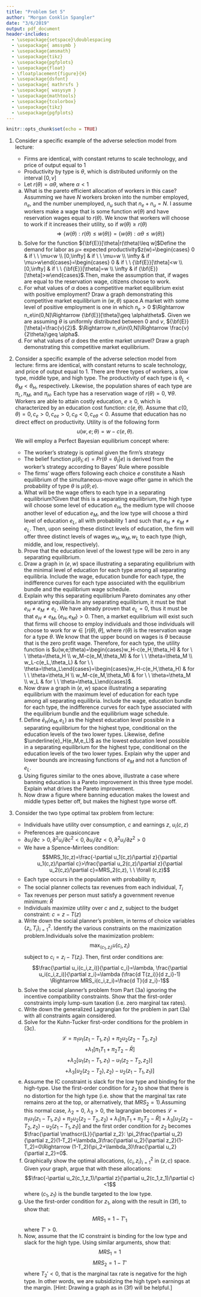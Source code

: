 ```yaml
---
title: "Problem Set 5"
author: "Morgan Conklin Spangler"
date: "3/6/2019"
output: pdf_document
header-includes:
  - \usepackage{setspace}\doublespacing
  - \usepackage{ amssymb }
  - \usepackage{amsmath}
  - \usepackage{tikz}
  - \usepackage{pgfplots}
  - \usepackage{float}
  - \floatplacement{figure}{H}
  - \usepackage{dsfont}
  - \usepackage{ mathrsfs }
  - \usepackage{ wasysym }
  - \usepackage{mathtools}
  - \usepackage{tcolorbox}
  - \usepackage{tikz}
  - \usepackage{pgfplots}
---
```


```r
knitr::opts_chunk$set(echo = TRUE)
```

  1. Consider a specific example of the adverse selection model from lecture:
  
      * Firms are identical, with constant returns to scale technology, and price of output equal to 1
      * Productivity by type is $\theta$, which is distributed uniformly on the interval $[0,v]$
      * Let $r(\theta)=\alpha \theta$, where $\alpha < 1$
      
      a) What is the pareto efficient allocation of workers in this case?\newline Assumming we have $N$ workers broken into the number employed, $n_e$, and the number unemployed, $n_u$ such that $n_e+n_u=N$. I assume workers make a wage that is some function $w(\theta)$ and have reservation wages equal to $r(\theta)$. We know that workers will choose to work if it increases their utility, so if $w(\theta)\geq r(\theta)$ $$\Rightarrow \{w(\theta):r(\theta)\leq w(\theta)\} =\{w(\theta):\alpha\theta\leq w(\theta)\}$$ \begin{tcolorbox}So the pareto efficient allocation of workers are some $n_e,n_u$ such that we maximize $n_ew(\theta)+n_ur(\theta)$ $$\Rightarrow \max_{n_e} n_e w(\theta)+(N-n_e)\alpha\theta$$ Therefore, the workers will solve for\newline $n_e=\begin{cases} N & if \ \ w(\theta)>\alpha\theta \\ n\in[0,N] & if \ \ w(\theta)=\alpha\theta \\ 0 & if \ \ w(\theta)<\alpha\theta \end{cases}$,\newline which will be the pareto efficient allocation of employed workers.\end{tcolorbox}
      b) Solve for the function ${\bf{E}}[\theta|r(\theta)\leq w]$\newline Define the demand for labor as $\mu=$ expected productivity\newline $z(w)=\begin{cases} 0 & if \ \ \mu<w \\ [0,\infty] & if \ \ \mu=w \\ \infty & if \mu>w\end{cases}=\begin{cases} 0 & if \ \ {\bf{E}}[\theta]<w \\ [0,\infty] & if \ \ {\bf{E}}[\theta]=w \\ \infty & if {\bf{E}}[\theta]>w\end{cases}$.\newline Then, make the assumption that, if wages are equal to the reservation wage, citizens choose to work. \begin{tcolorbox}With this, there are two possible market equilibrium outcomes, everyone works, $n_e=N$, or no one works, $n_e=0$. Then, at the market equilibrium, $w={\bf{E}}[\theta]$, and $\begin{cases} n_e\in(0,N] & if \ \  {\bf{E}}[\theta]\geq \alpha\theta \\ n_e=0 & if \ \  {\bf{E}}[\theta]< \alpha\theta \end{cases}$.\newline The function will be aligned with the graph below,
\begin{tikzpicture}
\path[draw] (0,0)--(5,0) node[right] {$w$};
\path[draw] (0,0)--(0,5) node[above] {${\bf{E}}[\theta|w]$};
\path[draw, color=black, dash pattern=on 1pt off 3pt on 3pt off 3pt] (0,0) -- (5,5) node[above] {$45^o$ line};
\end{tikzpicture}\end{tcolorbox}
      c) For what values of $\alpha$ does a competitive market equilibrium exist with positive employment? Draw a graph demonstrating this competitive market equilibrium in $(w,\theta)$ space.\newline A market with some level of positive employment is one in which $n_e>0$ $\Rightarrow n_e\in(0,N]\Rightarrow {\bf{E}}[\theta]\geq \alpha\theta$. Given we are assuming $\theta$ is uniformly distributed between 0 and $v$, ${\bf{E}}[\theta]=\frac{v}{2}$. $\Rightarrow n_e\in(0,N]\Rightarrow \frac{v}{2\theta}\geq \alpha$. \begin{tcolorbox}So, a market with positive levels of employment exists for $\frac{v}{2\theta}\geq \alpha>0$.
\begin{tikzpicture}
\path[draw] (0,0)--(5,0) node[right] {$w$};
\path[draw] (0,0)--(0,5) node[above] {${\bf{E}}[\theta|w]$};
\path[draw, color=black, dash pattern=on 1pt off 3pt on 3pt off 3pt] (0,0) -- (5,5) node[above] {$45^o$ line};
\end{tikzpicture}\end{tcolorbox}
      d) For what values of $\alpha$ does the entire market unravel? Draw a graph demonstrating this competitive market equilibrium.\newline \begin{tcolorbox}Assuming "entire market unravels" means no one is employed and, thus, no products are made, the level of $\alpha$ in which this occurs is $\alpha$ such that $\frac{v}{2\theta}<\alpha$.
\begin{tikzpicture}
\path[draw] (0,0)--(5,0) node[right] {$w$};
\path[draw] (0,0)--(0,5) node[above] {${\bf{E}}[\theta|w]$};
\path[draw, color=black, dash pattern=on 1pt off 3pt on 3pt off 3pt] (0,0) -- (5,5) node[above] {$45^o$ line};
\end{tikzpicture}\newline When $\alpha$ is too large such that the entire curve sits above the $45^o$ line, no one wil choose to work and the entire market to unravel.\end{tcolorbox}
      
  2. Consider a specific example of the adverse selection model from lecture: firms are identical, with constant returns to scale technology, and price of output equal to 1. There are three types of workers, a low type, middle type, and high type. The productivity of each type is $\theta_L<\theta_M<\theta_H$, respectively. Likewise, the population shares of each type are $\pi_L,\pi_M,$ and $\pi_H$. Each type has a reservation wage of $r(\theta)=0$, $\forall \theta$. Workers are able to attain costly education, $e\geq 0$, which is characterized by an education cost function: $c(e,\theta)$. Assume that $c(0,\theta)=0,c_e>0,c_{ee}>0,c_\theta<0,c_{e\theta}<0$. Assume that education has no direct effect on productivity. Utility is of the following form $$u(w,e;\theta)=w-c(e,\theta).$$ We will employ a Perfect Bayesian equilibrium concept where:
  
      * The worker's strategy is optimal given the firm's strategy
      * The belief function $\mu(\theta_t;e)=Pr(\theta=\theta_t|e)$ is derived from the worker's strategy according to Bayes' Rule where possible
      * The firms' wage offers following each choice $e$ constitute a Nash equilibrium of the simultaneous-move wage offer game in which the probability of type $\theta$ is $\mu(\theta;e)$.
      
      a) What will be the wage offers to each type in a separating equilibrium?\newline Given that this is a separating equilibrium, the high type will choose some level of education $e_H$, the medium type will choose another level of education $e_M$, and the low type will choose a third level of education $e_L$, all with probability 1 and such that $e_H\neq e_M \neq e_L$. Then, upon seeing these distinct levels of education, the firm will offer three distinct levels of wages $w_H, w_M, w_L$ to each type (high, middle, and low, respectively). \begin{tcolorbox}Firms are in perfect competition, so the wages offered will equal the marginal productivity of the worker (MC=MB), thus the wages will be $w_\theta =\begin{cases} w_H=\theta_H \\ w_M=\theta_M \\ w_L=\theta_L\end{cases}$.\end{tcolorbox}
      b) Prove that the education level of the lowest type will be zero in any separating equilibrium.\newline \begin{tcolorbox}The low type will always choose to maximize their utility, $\max_{e_L} w_L-c(e_L,\theta_L)$. Given education is costly, this is clearly maximized at $e_L=0$. Thus, it need only be that $w_{\theta'}-c(e_{\theta'},\theta_L)<w_L$ for the low type to choose $e_L=0$ in the separating equilibrium. By the necessary IC constraints to satisfy the separating equilibrium, each consumer type must prefer their own targeted bundle. Thus, since the targeted bundle for the low type is $w_L$ and $e_L$, it must be that $w_{\theta'}-c(e_{\theta'},\theta_L)<w_L-c(e_L,\theta_L)$ for $\theta'\in\{\theta_H,\theta_M\}$. Additionally, we already know that $w_L-c(e_L,\theta_L)$ is maximized at $e_L=0$. Therefore, it is the case that the low type will choose $e_L=0$.\end{tcolorbox}
      c) Draw a graph in $(e,w)$ space illustrating a separating equilibrium with the minimal level of education for each type among all separating equilibria. Include the wage, education bundle for each type, the indifference curves for each type associated with the equilibrium bundle and the equilibrium wage schedule.
\begin{tcolorbox}
\begin{tikzpicture}
\path[draw] (0,0)--(10,0);
\path[draw] (0,0)--(0,10);
\path[draw, color=black, dash pattern=on 1pt off 3pt on 3pt off 3pt] (0,0) -- (9,9) node[above] {$45^o$ line};
\end{tikzpicture}\end{tcolorbox}
      d) Explain why this separating equilibrium Pareto dominates any other separating equilibria.\newline In any separating equilibrium, it must be that $e_H\neq e_M\neq e_L$. We have already proven that $e_L=0$, thus it must be that $e_H\neq e_M, \{e_H,e_M\}>0$. Then, a market equilibrium will exist such that firms will choose to employ individuals and those individuals will choose to work for $w\in [r(\theta),\theta]$, where $r(\theta)$ is the reservation wage for a type $\theta$. We know that the upper bound on wages is $\theta$ because that is the zero profit wage. Therefore, for each type, the utility function is $u(w,e;\theta)=\begin{cases}w_H-c(e_H,\theta_H) & for \ \ \theta=\theta_H \\ w_M-c(e_M,\theta_M) & for \ \ \theta=\theta_M \\ w_L-c(e_L,\theta_L) & for \ \ \theta=\theta_L\end{cases}=\begin{cases}w_H-c(e_H,\theta_H) & for \ \ \theta=\theta_H \\ w_M-c(e_M,\theta_M) & for \ \ \theta=\theta_M \\ w_L & for \ \ \theta=\theta_L\end{cases}$. \begin{tcolorbox}The perfectly competitive equilibrium such that $w\Rightarrow w_\theta=\theta$ pareto dominates any other equilibrium $w'\Rightarrow w_\theta<\theta$ because $\sum_\theta u(w,e;\theta)>\sum_\theta u(w',e;\theta)$, given that utility is increasing in wages and $w'<w$.\end{tcolorbox}
      e) Now draw a graph in $(e,w)$ space illustrating a separating equilibrium with the maximum level of education for each type among all separating equilibria. Include the wage, education bundle for each type, the indifference curves for each type associated with the equilibrium bundle and the equilibrium wage schedule.
\begin{tcolorbox}
\begin{tikzpicture}
\path[draw] (0,0)--(10,0);
\path[draw] (0,0)--(0,10);
\path[draw, color=black, dash pattern=on 1pt off 3pt on 3pt off 3pt] (0,0) -- (9,9) node[above] {$45^o$ line};
\end{tikzpicture}\end{tcolorbox}
      f) Define $\bar{e}_H(e_M,e_L)$ as the highest education level possible in a separating equilibrium for the highest type, conditional on the education levels of the two lower types. Likewise, define $\underline{e}_H(e_M,e_L)$ as the lowest education level possible in a separating equilibrium for the highest type, conditional on the education levels of the two lower types. Explain why the upper and lower bounds are increasing functions of $e_M$ and not a function of $e_L$.\begin{tcolorbox} Given that we have proven that $e_L=0$, as the lowest type would not have any incentive to invest in education in a separating equilibrium, it is obvious that this would not be a parameter in the highest type's education level. Also, we know that the education level of the highest type will be increasing with the education level of the middle type because, as the middle type increases their chosen level of education, the high type will as well to continuously differentiate themselves as a high type.\end{tcolorbox}
      g) Using figures similar to the ones above, illustrate a case where banning education is a Pareto improvement in this three type model. Explain what drives the Pareto improvement.\begin{tcolorbox}If we ban education such that everyone's utility weakly increases, thus each individual is made weakly better off while no one is made worse off, the society will experience a Pareto improvement. What drives this is the fact that education is costly without being productive. This makes any expense spent on education essentially a waste and, by not having this ability to differentiate, the possibility curve for the market can be moved and allocations made in a way that everyone is made better off.
\begin{tikzpicture}
\path[draw] (0,0)--(10,0);
\path[draw] (0,0)--(0,10);
\path[draw, color=black, dash pattern=on 1pt off 3pt on 3pt off 3pt] (0,0) -- (9,9) node[above] {$45^o$ line};
\end{tikzpicture}\newline Clearly, from the graph, we see that everyone's indifference curves move up as a result of education being banned and everyone receiving a wage equal to the expected level of productivity. Given everyone is shifting to a preferred indifference curve, everyone is made at least weakly better off and no one is made worse off.\end{tcolorbox}
      h) Now draw a figure where banning education makes the lowest and middle types better off, but makes the highest type worse off.
\begin{tcolorbox}
\begin{tikzpicture}
\path[draw] (0,0)--(10,0);
\path[draw] (0,0)--(0,10);
\path[draw, color=black, dash pattern=on 1pt off 3pt on 3pt off 3pt] (0,0) -- (9,9) node[above] {$45^o$ line};
\end{tikzpicture}\newline Clearly, from the graph, we see that with this distribution of types the low and middle types have shifted to a better indifference curve, but now the high type's indifference curve has shifted downward. Thus, this is not a Pareto efficient move as the high type is made worse off.\end{tcolorbox}
      
  3. Consider the two type optimal tax problem from lecture:
  
      * Individuals have utility over consumption, $c$ and earnings $z$, $u_i(c,z)$
      * Preferences are quasiconcave
      * $\partial u_i/\partial c>0, \partial^2u_i/\partial c^2<0, \partial u_i/\partial z<0, \partial^2 u_i/\partial z^2>0$
      * We have a Spence-Mirrlees condition: $$MRS_1(c,z)=\frac{-\partial u_1(c,z)/\partial z}{\partial u_1(c,z)/\partial c}>\frac{\partial u_2(c,z)/\partial z}{\partial u_2(c,z)/\partial c}=MRS_2(c,z), \ \ \forall (c,z)$$
      * Each type occurs in the population with probability $\pi_i$
      * The social planner collects tax revenues from each individual, $T_i$
      * Tax revenues per person must satisfy a government revenue minimum: $\bar{R}$
      * Individuals maximize utility over $c$ and $z$, subject to the budget constraint: $c=z-T(z)$
      
      a) Write down the social planner's problem, in terms of choice variables $\{z_i,T_i\}_{i=1}^2$. Identify the various constraints on the maximization problem.\newline Individuals solve the maximization problem: $$\max_{(c_1,z_i)} u(c_i,z_i)$$ subject to $c_i=z_i-T(z_i)$. Then, first order conditions are: $$\frac{\partial u_i(c_i,z_i)}{\partial c_i}=\lambda, \frac{\partial u_i(c_i,z_i)}{\partial z_i}=\lambda (\frac{d T(z_i)}{d z_i}-1) \Rightarrow MRS_i(c_i,z_i)=\frac{d T}{d z_i}-1$$
      \begin{tcolorbox}The social planner solves the maximal societal welfare, $$\max_{z_i,T_i} \sum_{i=1}^2\pi_i u_i(c_i,z_i)$$ subject to $c_i=z_i-T(z_i)$, $\sum_{i=1}^2\pi_iT_i\geq \bar{R}$ $\forall i\in \{1,2\}$, $u_1(z_1-T(z_1),z_1)\geq u_1(z_2-T_(z_2),z_2)$, $u_2(z_2-T(z_2),z_2)\geq u_2(z_1-T_(z_1),z_1)$. $$\max_{\{z_i,T_i\}}\pi_1u_1(z_1-T(z_1),z_1)+\pi_2u_2(z_2-T(z_2),z_2) \ \ \ s.t. \ \ \ \pi_1T_1+\pi_2T_2=\bar{R},$$ $$u_1(z_1-T(z_1),z_1)\geq u_1(z_2-T_(z_2),z_2), \ \ \ u_2(z_2-T(z_2),z_2)\geq u_2(z_1-T_(z_1),z_1)$$ Thus, we have that the social planner is maximizing everyone's aggregated utility subject to the government's budget constraint (as the individual's budget constraint is already taken into account in the simplification) as well as the incentive compatibility constraints.\end{tcolorbox}
      b) Solve the social planner's problem from Part (3a) ignoring the incentive compatibility constraints. Show that the first-order constraints imply lump-sum taxation (i.e. zero marginal tax rates).\begin{tcolorbox} From the problem in (3a), we have $$\Rightarrow \mathscr{L}=\pi_1u_1(z_1-T(z_1),z_1)+\pi_2u_2(z_2-T(z_2),z_2)+\lambda[\pi_1T_1+\pi_2T_2-\bar{R}]$$ subject to the incentive compatibility constraints $$u_1(z_1-T(z_1),z_1)\geq u_1(z_2-T_(z_2),z_2), \ \ \ u_2(z_2-T(z_2),z_2)\geq u_2(z_1-T_(z_1),z_1).$$ When ignoring the additional constraints, we have the following FOCs:
      $$\frac{\partial u_1}{\partial c_i}=\lambda$$ $$-\frac{\frac{\partial u_i}{\partial z_i}}{\frac{\partial u_i}{\partial c_i}}=1$$ This marginal tradeoff between labor (earnings) and consumption being a constant tells us that there is no marginal distortion to the supply of labor happening as a result of these taxes. Thus, a lump sum tax can be used to redistribute.\end{tcolorbox}
      c) Write down the generalized Lagrangian for the problem in part (3a) with all constraints again considered. \begin{tcolorbox} From the problem in (3a), we have $$\mathscr{L}=\pi_1u_1(z_1-T(z_1),z_1)+\pi_2u_2(z_2-T(z_2),z_2) +\lambda_1[\pi_1T(z_1)+\pi_2T(z_2)-\bar{R}]$$
      $$+ \lambda_2[u_1(z_1-T(z_1),z_1)-u_1(z_2-T_(z_2),z_2)]$$
      $$+ \lambda_3[u_2(z_2-T(z_2),z_2)-u_2(z_1-T_(z_1),z_1)]$$ \end{tcolorbox}
      d) Solve for the Kuhn-Tucker first-order conditions for the problem in (3c).
      $$\mathscr{L}=\pi_1u_1(z_1-T_1,z_1)+\pi_2u_2(z_2-T_2,z_2)$$ $$+\lambda_1[\pi_1T_1+\pi_2T_2-\bar{R}]$$ $$+ \lambda_2[u_1(z_1-T_1,z_1)-u_1(z_2-T_2,z_2)]$$ $$+ \lambda_3[u_2(z_2-T_2),z_2)-u_2(z_1-T_1,z_1)]$$ 
\begin{tcolorbox}$\frac{\partial \mathscr{L}}{\partial z_1}=\pi_1\frac{\partial u_1(z_1-T_1,z_1)}{\partial z_1}(1-T_1)+\lambda_2\frac{\partial u_1(z_1-T_1,z_1)}{\partial z_1}(1-T_1)-\lambda_3\frac{\partial u_2(z_1-T_1,z_1)}{\partial z_1}(1+T_1)$\newline
      $\frac{\partial \mathscr{L}}{\partial z_2}=\pi_2\frac{\partial u_2(z_2-T_2,z_2)}{\partial z_2}(1-T_2)-\lambda_2\frac{\partial u_1(z_2-T_2,z_2)}{\partial z_2}(1+T_2)+\lambda_3\frac{\partial u_2(z_2-T_2,z_2)}{\partial z_2}(1-T_2)$\newline
      $\frac{\partial \mathscr{L}}{\partial T_1}=\pi_1(\lambda_1-\frac{\partial u_1(z_1-T_1,z_1)}{\partial T_1})-\lambda_2\frac{\partial u_1(z_1-T_1,z_1)}{\partial T_1}+\lambda_3\frac{\partial u_2(z_1-T_1,z_1)}{\partial T_1}$\newline
      $\frac{\partial \mathscr{L}}{\partial T_2}=\pi_2(\lambda_1-\frac{\partial u_2(z_2-T_2,z_2)}{\partial T_2})+\lambda_2\frac{\partial u_1(z_1-T_1,z_1)}{\partial T_2}-\lambda_3\frac{\partial u_2(z_1-T_1,z_1)}{\partial T_2}$\newline
      $\frac{\partial \mathscr{L}}{\partial \lambda_1}=\pi_1T_1+\pi_2T_2-\bar{R}$\newline$\frac{\partial \mathscr{L}}{\partial \lambda_2}=u_1(z_1-T_1,z_1)-u_1(z_2-T_2,z_2)$\newline$\frac{\partial \mathscr{L}}{\partial \lambda_3}=u_2(z_2-T_2,z_2)-u_2(z_1-T_1,z_1)$\end{tcolorbox}
      e) Assume the IC constraint is slack for the low type and binding for the high-type. Use the first-order condition for $z_2$ to show that there is no distortion for the high type (i.e. show that the marginal tax rate remains zero at the top, or alternatively, that $MRS_2=1$).\newline Assuming this normal case, $\lambda_2=0, \ \lambda_3>0$, the lagrangian becomes $\mathscr{L}=\pi_1u_1(z_1-T_1,z_1)+\pi_2u_2(z_2-T_2,z_2)+\lambda_1[\pi_1T_1+\pi_2T_2-\bar{R}]+ \lambda_3[u_2(z_2-T_2,z_2)-u_2(z_1-T_1,z_1)]$ and the first order condition for $z_2$ becomes $\frac{\partial \mathscr{L}}{\partial z_2}: \pi_2\frac{\partial u_2}{\partial z_2}(1-T_2)+\lambda_3\frac{\partial u_2}{\partial z_2}(1-T_2)=0\Rightarrow (1-T_2)(\pi_2+\lambda_3)\frac{\partial u_2}{\partial z_2}=0$.\begin{tcolorbox}Given that $\frac{\partial u_2}{\partial z_2}<0$, it must be that either $\pi_2+\lambda_3=0$ or $1=T(z_2)$. Then, given that $\lambda_3>0$ (given) and $\pi_2$ cannot be negative (as it is a proportion), it must be that $1=T(z_2)$. Further, we can use this to find the marginal tax rate on person 2's earnings, $\frac{d T(z_2)}{d z_2}=0$. Thus, we find that the marginal tax rate is zero at the top.\end{tcolorbox}
      f) Graphically show the optimal allocations, $\{c_i,z_i\}_{i=1}^2$ in $(z,c)$ space. Given your graph, argue that with these allocations: $$\frac{-\partial u_2(c_1,z_1)/\partial z}{\partial u_2(c_1,z_1)/\partial c}<1$$ where $(c_1,z_1)$ is the bundle targeted to the low type.
\begin{tcolorbox}
\begin{tikzpicture}
\path[draw] (0,0)--(10,0);
\path[draw] (0,0)--(0,10);
\path[draw, color=black, dash pattern=on 1pt off 3pt on 3pt off 3pt] (0,0) -- (9,9) node[above] {$45^o$ line};
\end{tikzpicture}\newline
Clearly, at the bundle for person 2, B, the point at which their indifference cure is tangent to their budget constraint will sit such that the slope is below the $45^o$ line. Thus, it will be less than 1. Therefore, we say that with these allocations, it must be that $\frac{-\partial u_2(c_1,z_1)}{\partial z}<\frac{\partial u_2(c_1,z_1)}{\partial c}\Rightarrow \frac{-\partial u_2(c_1,z_1)/\partial z}{\partial u_2(c_1,z_1)/\partial c}<1$\end{tcolorbox}
      g) Use the first-order condition for $z_1$, along with the result in (3f), to show that: $$MRS_1=1-T'_1$$ where $T'>0$.\begin{tcolorbox}If we assume that the high type is indifferent between their bundle and the bundle targeted at the low type, whereas the low type strictly prefers their own targeted bundle. Therefore, by the single-crossing property the high type's bundle will be where their indifference curve crosses the $45^o$ line, where their MRS=1. Therefore, $MRS_2=1$ (which confirms what we found previously). $MRS_1=\frac{-\partial u_1/\partial z}{\partial u_1/\partial c}$ which, if they are at a bundle where they strictly prefer their own to the other group's, we see that it must be in the area in which $MRS_1$ is below the $45^o$ line, such that $MRS_1=1-T_1'<1\Rightarrow T'_1>0$.\end{tcolorbox}
      h) Now, assume that the IC constraint is binding for the low type and slack for the high type. Using similar arguments, show that: $$MRS_1=1$$ $$MRS_2=1-T'$$ where $T_2'<0$, that is the marginal tax rate is negative for the high type. In other words, we are subsidizing the high type’s earnings at the margin. [Hint: Drawing a graph as in (3f) will be helpful.]
\begin{tcolorbox}
\begin{tikzpicture}
\path[draw] (0,0)--(10,0);
\path[draw] (0,0)--(0,10);
\path[draw, color=black, dash pattern=on 1pt off 3pt on 3pt off 3pt] (0,0) -- (9,9) node[above] {$45^o$ line};
\end{tikzpicture}\newline If we assume that the IC constraint is, now, binding for the low type and slack for the high type, we are assuming that the low type is indifferent between their bundle and the bundle targeted at the high type, and the high type is strictly preferring their own targeted bundle. Therefore, by the single-crossing property the low type's bundle will be where their indifference curve crosses the $45^o$ line, where their MRS=1. Therefore, $MRS_1=1$. $MRS_2=\frac{-\partial u_2/\partial z}{\partial u_2/\partial c}$ which, if they are at a bundle where they strictly prefer their own to the other group's, we see that it must be in the area in which their MRS is above the $45^o$ line, such that $MRS_2=1-T_2'>1\Rightarrow T'_2<0$.\end{tcolorbox}
